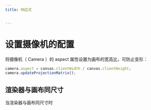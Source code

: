 ```yaml
---
title: 响应式


---
```


# 设置摄像机的配置

将摄像机（ Camera ）的 aspect 属性设置为画布的宽高比，可防止变形：

```js
camera.aspect = canvas.clientWidth / canvas.clientHeight;
camera.updateProjectionMatrix();
```

## 渲染器与画布同尺寸

当渲染器与画布同尺寸时

            
